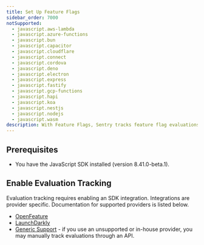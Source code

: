 ```yaml
---
title: Set Up Feature Flags
sidebar_order: 7000
notSupported:
  - javascript.aws-lambda
  - javascript.azure-functions
  - javascript.bun
  - javascript.capacitor
  - javascript.cloudflare
  - javascript.connect
  - javascript.cordova
  - javascript.deno
  - javascript.electron
  - javascript.express
  - javascript.fastify
  - javascript.gcp-functions
  - javascript.hapi
  - javascript.koa
  - javascript.nestjs
  - javascript.nodejs
  - javascript.wasm
description: With Feature Flags, Sentry tracks feature flag evaluations in your application, keeps an audit log feature flag changes, and reports any suspicious updates that may have caused an error.
---
```


<PlatformContent includePath="feature-flags/prerelease-alert" />

## Prerequisites

* You have the <PlatformLink to="/">JavaScript SDK installed</PlatformLink> (version 8.41.0-beta.1).

## Enable Evaluation Tracking

Evaluation tracking requires enabling an SDK integration. Integrations are provider specific. Documentation for supported providers is listed below.
- [OpenFeature](/platforms/javascript/configuration/integrations/openfeature/)
- [LaunchDarkly](/platforms/javascript/configuration/integrations/launchdarkly/)
- [Generic Support](/platforms/javascript/configuration/integrations/featureflags/) - if you use an unsupported or in-house provider, you may manually track evaluations through an API.

<PlatformContent includePath="feature-flags/enable-change-tracking" />
